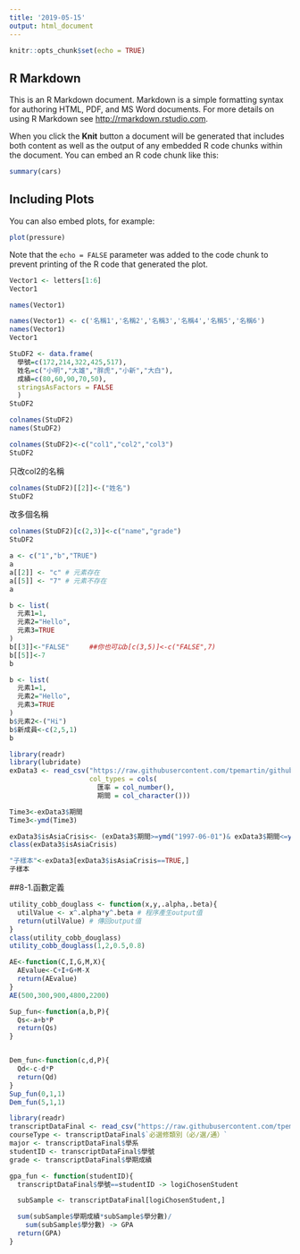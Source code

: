 ```yaml
---
title: '2019-05-15'
output: html_document
---
```


```r
knitr::opts_chunk$set(echo = TRUE)
```

## R Markdown

This is an R Markdown document. Markdown is a simple formatting syntax for authoring HTML, PDF, and MS Word documents. For more details on using R Markdown see <http://rmarkdown.rstudio.com>.

When you click the **Knit** button a document will be generated that includes both content as well as the output of any embedded R code chunks within the document. You can embed an R code chunk like this:

```r
summary(cars)
```

## Including Plots

You can also embed plots, for example:

```r
plot(pressure)
```

Note that the `echo = FALSE` parameter was added to the code chunk to prevent printing of the R code that generated the plot.

```r
Vector1 <- letters[1:6]
Vector1

names(Vector1)
```

```r
names(Vector1) <- c('名稱1','名稱2','名稱3','名稱4','名稱5','名稱6')
names(Vector1)
Vector1
```

```r
StuDF2 <- data.frame(
  學號=c(172,214,322,425,517),
  姓名=c("小明","大雄","胖虎","小新","大白"),
  成績=c(80,60,90,70,50),
  stringsAsFactors = FALSE
  )
StuDF2 
```

```r
colnames(StuDF2)
names(StuDF2)
```

```r
colnames(StuDF2)<-c("col1","col2","col3")
StuDF2
```

只改col2的名稱
```r
colnames(StuDF2)[[2]]<-("姓名")
StuDF2
```

改多個名稱
```r
colnames(StuDF2)[c(2,3)]<-c("name","grade")
StuDF2
```

```r
a <- c("1","b","TRUE")
a
a[[2]] <- "c" # 元素存在
a[[5]] <- "7" # 元素不存在
a
```

```r
b <- list(
  元素1=1,
  元素2="Hello",
  元素3=TRUE
)
b[[3]]<-"FALSE"     ##你也可以b[c(3,5)]<-c("FALSE",7)
b[[5]]<-7
b
```

```r
b <- list(
  元素1=1,
  元素2="Hello",
  元素3=TRUE
)
b$元素2<-("Hi")
b$新成員<-c(2,5,1)
b
```

```r
library(readr)
library(lubridate)
exData3 <- read_csv("https://raw.githubusercontent.com/tpemartin/github-data/master/exData3.csv",
                    col_types = cols(
                      匯率 = col_number(),
                      期間 = col_character()))
```

```r
Time3<-exData3$期間
Time3<-ymd(Time3)
```

```r
exData3$isAsiaCrisis<- (exData3$期間>=ymd("1997-06-01")& exData3$期間<=ymd("1998-12-01"))
class(exData3$isAsiaCrisis)
```

```r
"子樣本"<-exData3[exData3$isAsiaCrisis==TRUE,]
子樣本
```

##8-1.函數定義
```r
utility_cobb_douglass <- function(x,y,.alpha,.beta){
  utilValue <- x^.alpha*y^.beta # 程序產生output值
  return(utilValue) # 傳回output值
}
class(utility_cobb_douglass)
utility_cobb_douglass(1,2,0.5,0.8)
```

```r
AE<-function(C,I,G,M,X){
  AEvalue<-C+I+G+M-X
  return(AEvalue)
}
AE(500,300,900,4800,2200)
```

```r
Sup_fun<-function(a,b,P){
  Qs<-a+b*P
  return(Qs)
}


Dem_fun<-function(c,d,P){
  Qd<-c-d*P
  return(Qd)
}
Sup_fun(0,1,1)
Dem_fun(5,1,1)
```

```r
library(readr)
transcriptDataFinal <- read_csv("https://raw.githubusercontent.com/tpemartin/github-data/master/transcriptDataFinal.csv")
courseType <- transcriptDataFinal$`必選修類別（必∕選∕通）`
major <- transcriptDataFinal$學系
studentID <- transcriptDataFinal$學號
grade <- transcriptDataFinal$學期成績
```


```r
gpa_fun <- function(studentID){
  transcriptDataFinal$學號==studentID -> logiChosenStudent

  subSample <- transcriptDataFinal[logiChosenStudent,]

  sum(subSample$學期成績*subSample$學分數)/
    sum(subSample$學分數) -> GPA
  return(GPA)
}

```




















































